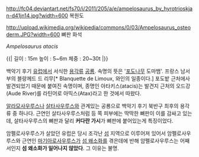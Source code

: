 http://fc04.deviantart.net/fs70/i/2011/205/a/e/ampelosaurus_by_hyrotrioskjan-d41jn14.jpg?width=600
복원도

http://upload.wikimedia.org/wikipedia/commons/0/03/Ampelosaurus_osteoderm.JPG?width=600
뼈판 화석

''Ampelosaurus atacis''

{{|
길이 : 15m
높이 : 5~6m
체중 : 20~30t
|}}

백악기 후기 [[유럽]]에서 서식한 [[용각류]] [[공룡]]. 속명의 뜻은 '[[포도]]나무 도마뱀'. 프랑스 남서부의 블랑께드 드 리무[* Blanquette de Limoux, 와인의 일종이다.] 포도밭 근처에사 발견되었기 때문에 붙여진 속명이며, 종명인 아타키스(atacis)는 발견지 근처의 오드강(Aude River)를 라틴어로 아띡스(Atax)라고 한 것에서 따왔다.

[[알라모사우루스]]나 [[살타사우루스]]와 관계있는 공룡으로 백악기 후기 북반구 최후의 용각류 중 하나다. 근연인 살타사우루스처럼 등 쪽 피부에는 딱딱한 뼈판이 이를 감싸고 있는데, 살타사우루스의 뼈판과 달리 '''커다란 가시'''가 뼈판에 붙어있는게 특징이었다.

암펠로사우루스가 살았던 유럽은 당시 조각난 [[섬]] 지역으로 이루어져 있어서 암펠로사우루스와 근연인 [[마기아로사우루스]]가 [[섬 왜소화]]를 겪은데에 반해 암펠로사우루스는 어째서인지 '''섬 왜소화가 일어나지 않았다'''. 그 이유는 불명.
